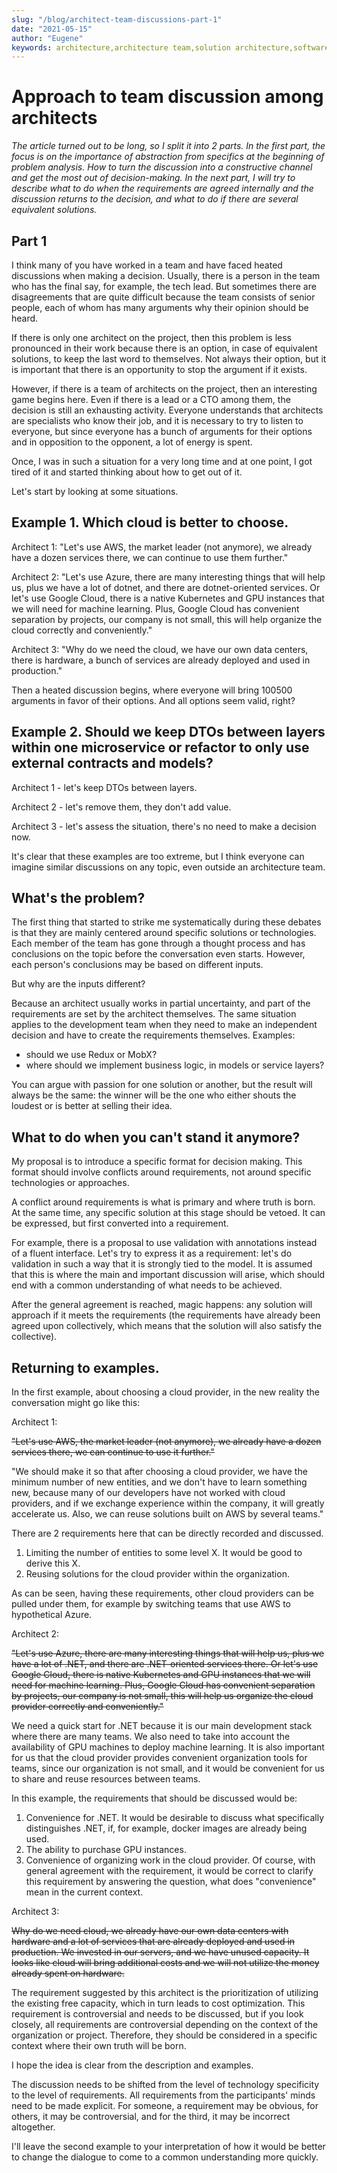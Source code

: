 ---
slug: "/blog/architect-team-discussions-part-1"
date: "2021-05-15"
author: "Eugene"
keywords: architecture,architecture team,solution architecture,software architect,team processes,conflicts,requirements
---

# Approach to team discussion among architects

*The article turned out to be long, so I split it into 2 parts. In the first part, the focus is on the importance of abstraction from specifics at the beginning of problem analysis. How to turn the discussion into a constructive channel and get the most out of decision-making. In the next part, I will try to describe what to do when the requirements are agreed internally and the discussion returns to the decision, and what to do if there are several equivalent solutions.*

## Part 1

<!-- cut -->
I think many of you have worked in a team and have faced heated discussions when making a decision. Usually, there is a person in the team who has the final say, for example, the tech lead. But sometimes there are disagreements that are quite difficult because the team consists of senior people, each of whom has many arguments why their opinion should be heard.

If there is only one architect on the project, then this problem is less pronounced in their work because there is an option, in case of equivalent solutions, to keep the last word to themselves. Not always their option, but it is important that there is an opportunity to stop the argument if it exists.

However, if there is a team of architects on the project, then an interesting game begins here. Even if there is a lead or a CTO among them, the decision is still an exhausting activity. Everyone understands that architects are specialists who know their job, and it is necessary to try to listen to everyone, but since everyone has a bunch of arguments for their options and in opposition to the opponent, a lot of energy is spent.

Once, I was in such a situation for a very long time and at one point, I got tired of it and started thinking about how to get out of it.
<!-- cut -->

Let's start by looking at some situations.

## Example 1. Which cloud is better to choose.

Architect 1: "Let's use AWS, the market leader (not anymore), we already have a dozen services there, we can continue to use them further."

Architect 2: "Let's use Azure, there are many interesting things that will help us, plus we have a lot of dotnet, and there are dotnet-oriented services. Or let's use Google Cloud, there is a native Kubernetes and GPU instances that we will need for machine learning. Plus, Google Cloud has convenient separation by projects, our company is not small, this will help organize the cloud correctly and conveniently."

Architect 3: "Why do we need the cloud, we have our own data centers, there is hardware, a bunch of services are already deployed and used in production."

Then a heated discussion begins, where everyone will bring 100500 arguments in favor of their options. And all options seem valid, right?

## Example 2. Should we keep DTOs between layers within one microservice or refactor to only use external contracts and models?

Architect 1 - let's keep DTOs between layers.

Architect 2 - let's remove them, they don't add value.

Architect 3 - let's assess the situation, there's no need to make a decision now.

It's clear that these examples are too extreme, but I think everyone can imagine similar discussions on any topic, even outside an architecture team.

## What's the problem?
The first thing that started to strike me systematically during these debates is that they are mainly centered around specific solutions or technologies. Each member of the team has gone through a thought process and has conclusions on the topic before the conversation even starts. However, each person's conclusions may be based on different inputs.

But why are the inputs different?

Because an architect usually works in partial uncertainty, and part of the requirements are set by the architect themselves. The same situation applies to the development team when they need to make an independent decision and have to create the requirements themselves. Examples:

<ul>
	<li>should we use Redux or MobX?</li>
	<li>where should we implement business logic, in models or service layers?</li>
</ul>

You can argue with passion for one solution or another, but the result will always be the same: the winner will be the one who either shouts the loudest or is better at selling their idea.

## What to do when you can't stand it anymore?
My proposal is to introduce a specific format for decision making. This format should involve conflicts around requirements, not around specific technologies or approaches.

A conflict around requirements is what is primary and where truth is born. At the same time, any specific solution at this stage should be vetoed. It can be expressed, but first converted into a requirement.

For example, there is a proposal to use validation with annotations instead of a fluent interface. Let's try to express it as a requirement: let's do validation in such a way that it is strongly tied to the model. It is assumed that this is where the main and important discussion will arise, which should end with a common understanding of what needs to be achieved.

After the general agreement is reached, magic happens: any solution will approach if it meets the requirements (the requirements have already been agreed upon collectively, which means that the solution will also satisfy the collective).

## Returning to examples.

In the first example, about choosing a cloud provider, in the new reality the conversation might go like this:

Architect 1:

~~"Let's use AWS, the market leader (not anymore), we already have a dozen services there, we can continue to
use it further."~~

"We should make it so that after choosing a cloud provider, we have the minimum number of new entities, and we
don't have to learn something new, because many of our developers have not worked with cloud providers, and if we
exchange experience within the company, it will greatly accelerate us. Also, we can reuse solutions built on AWS
by several teams."

There are 2 requirements here that can be directly recorded and discussed.

1. Limiting the number of entities to some level X. It would be good to derive this X.
2. Reusing solutions for the cloud provider within the organization.

As can be seen, having these requirements, other cloud providers can be pulled under them, for example by
switching teams that use AWS to hypothetical Azure.

Architect 2:

~~"Let's use Azure, there are many interesting things that will help us, plus we have a lot of .NET, and there
are .NET-oriented services there. Or let's use Google Cloud, there is native Kubernetes and GPU instances that we
will need for machine learning. Plus, Google Cloud has convenient separation by projects, our company is not small,
this will help us organize the cloud provider correctly and conveniently."~~

We need a quick start for .NET because it is our main development stack where there are many teams. We also need
to take into account the availability of GPU machines to deploy machine learning. It is also important for us
that the cloud provider provides convenient organization tools for teams, since our organization is not small,
and it would be convenient for us to share and reuse resources between teams.

In this example, the requirements that should be discussed would be:

1. Convenience for .NET. It would be desirable to discuss what specifically distinguishes .NET, if, for example,
docker images are already being used.
2. The ability to purchase GPU instances.
3. Convenience of organizing work in the cloud provider. Of course, with general agreement with the requirement,
it would be correct to clarify this requirement by answering the question, what does "convenience" mean in
the current context.

Architect 3:

~~Why do we need cloud, we already have our own data centers with hardware and a lot of services that are already deployed and used in production.
We invested in our servers, and we have unused capacity. It looks like cloud will bring additional costs and we will not utilize the money already spent on hardware.~~

The requirement suggested by this architect is the prioritization of utilizing the existing free capacity, which in turn leads to cost optimization. This requirement is controversial and needs to be discussed, but if you look closely, all requirements are controversial depending on the context of the organization or project. Therefore, they should be considered in a specific context where their own truth will be born.

I hope the idea is clear from the description and examples.

The discussion needs to be shifted from the level of technology specificity to the level of requirements. All requirements from the participants' minds need to be made explicit. For someone, a requirement may be obvious, for others, it may be controversial, and for the third, it may be incorrect altogether.

I'll leave the second example to your interpretation of how it would be better to change the dialogue to come to a common understanding more quickly.
